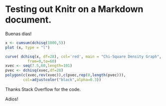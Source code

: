 # Testing out Knitr on a Markdown document. #

Buenas dias!

```r

x <- cumsum(dchisq(1000,5))
plot (x, type = "l")
```

```r
curve( dchisq(x, df=28), col='red', main = "Chi-Square Density Graph",
          from=0,to=60)
xvec <- seq(7.5,60,length=101)
pvec <- dchisq(xvec,df=28)
polygon(c(xvec,rev(xvec)),c(pvec,rep(0,length(pvec))),
        col=adjustcolor("black",alpha=0.3))
```
Thanks Stack Overflow for the code.

Adios!


